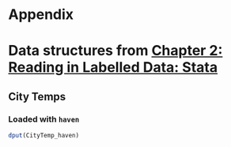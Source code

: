 # Appendix {#appendix}

# Data structures from [Chapter 2: Reading in Labelled Data: Stata](#chp-2)

## City Temps {#appendix-CT}

### Loaded with `haven` {#appendix-CT-haven}

```r

dput(CityTemp_haven)

```